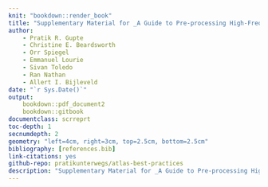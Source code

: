 ```yaml
--- 
knit: "bookdown::render_book"
title: "Supplementary Material for _A Guide to Pre-processing High-Frequency Animal Tracking Data_"
author:
    - Pratik R. Gupte
    - Christine E. Beardsworth
    - Orr Spiegel
    - Emmanuel Lourie
    - Sivan Toledo
    - Ran Nathan
    - Allert I. Bijleveld
date: "`r Sys.Date()`"
output: 
    bookdown::pdf_document2
    bookdown::gitbook
documentclass: scrreprt
toc-depth: 1
secnumdepth: 2
geometry: "left=4cm, right=3cm, top=2.5cm, bottom=2.5cm"
bibliography: [references.bib]
link-citations: yes
github-repo: pratikunterwegs/atlas-best-practices
description: "Supplementary Material for _A Guide to Pre-processing High-Frequency Animal Tracking Data_"
---
```

